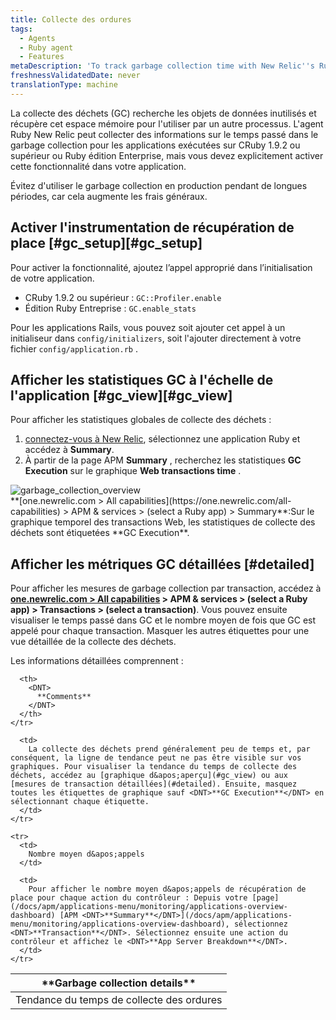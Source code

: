 ```yaml
---
title: Collecte des ordures
tags:
  - Agents
  - Ruby agent
  - Features
metaDescription: 'To track garbage collection time with New Relic''s Ruby agent, use GC::Profiler.enable (CRuby 1.9.2 or higher) or GC.enable_stats (REE).'
freshnessValidatedDate: never
translationType: machine
---
```


La collecte des déchets (GC) recherche les objets de données inutilisés et récupère cet espace mémoire pour l&apos;utiliser par un autre processus. L&apos;agent Ruby New Relic peut collecter des informations sur le temps passé dans le garbage collection pour les applications exécutées sur CRuby 1.9.2 ou supérieur ou Ruby édition Enterprise, mais vous devez explicitement activer cette fonctionnalité dans votre application.

<Callout variant="important">
  Évitez d&apos;utiliser le garbage collection en production pendant de longues périodes, car cela augmente les frais généraux.
</Callout>

## Activer l&apos;instrumentation de récupération de place [#gc\_setup][#gc_setup]

Pour activer la fonctionnalité, ajoutez l’appel approprié dans l’initialisation de votre application.

* CRuby 1.9.2 ou supérieur : `GC::Profiler.enable`
* Édition Ruby Entreprise : `GC.enable_stats`

Pour les applications Rails, vous pouvez soit ajouter cet appel à un initialiseur dans `config/initializers`, soit l&apos;ajouter directement à votre fichier `config/application.rb` .

## Afficher les statistiques GC à l&apos;échelle de l&apos;application [#gc\_view][#gc_view]

Pour afficher les statistiques globales de collecte des déchets :

1. [connectez-vous à New Relic](https://one.newrelic.com), sélectionnez une application Ruby et accédez à <DNT>**Summary**</DNT>.
2. À partir de la page APM <DNT>**Summary**</DNT> , recherchez les statistiques <DNT>**GC Execution**</DNT> sur le graphique <DNT>**Web transactions time**</DNT> .

<img title="garbage_collection_overview" alt="garbage_collection_overview" src="/images/apm_screenshot-full_garbage-collection-transaction.webp" />

<figcaption>
  <DNT>**[one.newrelic.com &gt; All capabilities](https://one.newrelic.com/all-capabilities) &gt; APM &amp; services &gt; (select a Ruby app) &gt; Summary**</DNT>:Sur le graphique temporel des transactions Web, les statistiques de collecte des déchets sont étiquetées <DNT>**GC Execution**</DNT>.
</figcaption>

## Afficher les métriques GC détaillées [#detailed]

Pour afficher les mesures de garbage collection par transaction, accédez à <DNT>**[one.newrelic.com &gt; All capabilities](https://one.newrelic.com/all-capabilities) &gt; APM &amp; services &gt; (select a Ruby app) &gt; Transactions &gt; (select a transaction)**</DNT>. Vous pouvez ensuite visualiser le temps passé dans GC et le nombre moyen de fois que GC est appelé pour chaque transaction. Masquer les autres étiquettes pour une vue détaillée de la collecte des déchets.

Les informations détaillées comprennent :

<table>
  <thead>
    <tr>
      <th width={200}>
        <DNT>
          **Garbage collection details**
        </DNT>
      </th>

      <th>
        <DNT>
          **Comments**
        </DNT>
      </th>
    </tr>
  </thead>

  <tbody>
    <tr>
      <td>
        Tendance du temps de collecte des ordures
      </td>

      <td>
        La collecte des déchets prend généralement peu de temps et, par conséquent, la ligne de tendance peut ne pas être visible sur vos graphiques. Pour visualiser la tendance du temps de collecte des déchets, accédez au [graphique d&apos;aperçu](#gc_view) ou aux [mesures de transaction détaillées](#detailed). Ensuite, masquez toutes les étiquettes de graphique sauf <DNT>**GC Execution**</DNT> en sélectionnant chaque étiquette.
      </td>
    </tr>

    <tr>
      <td>
        Nombre moyen d&apos;appels
      </td>

      <td>
        Pour afficher le nombre moyen d&apos;appels de récupération de place pour chaque action du contrôleur : Depuis votre [page](/docs/apm/applications-menu/monitoring/applications-overview-dashboard) [APM <DNT>**Summary**</DNT>](/docs/apm/applications-menu/monitoring/applications-overview-dashboard), sélectionnez <DNT>**Transaction**</DNT>. Sélectionnez ensuite une action du contrôleur et affichez le <DNT>**App Server Breakdown**</DNT>.
      </td>
    </tr>
  </tbody>
</table>